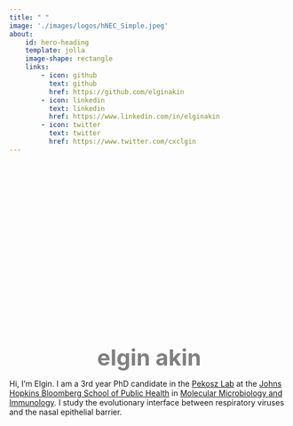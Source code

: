 ```yaml
---
title: " "
image: './images/logos/hNEC_Simple.jpeg'
about:
    id: hero-heading
    template: jolla
    image-shape: rectangle
    links:
        - icon: github
          text: github
          href: https://github.com/elginakin
        - icon: linkedin
          text: linkedin
          href: https://www.linkedin.com/in/elginakin
        - icon: twitter
          text: twitter
          href: https://www.twitter.com/cxclgin
---
```


<div style="display: flex; flex-direction: column; justify-content: center; align-items: center; min-height: 20vh;">

  <span style="color: grey; font-weight: 700; font-size: 40px;">elgin akin</span>
  <p>Hi, I'm Elgin. I am a 3rd year PhD candidate in the <a href="https://pekoszlab.com">Pekosz Lab</a> at the <a href="https://publichealth.jhu.edu/">Johns Hopkins Bloomberg School of Public Health</a> in <a href="https://publichealth.jhu.edu/departments/molecular-microbiology-and-immunology">Molecular Microbiology and Immunology</a>. I study the evolutionary interface between respiratory viruses and the nasal epithelial barrier.</p>
</div>

